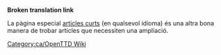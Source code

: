 '''Broken translation link'''{{en/-}}{{en/Bilingual box| Ca
| Aquesta és una llista d''''articles que necessiten ser ampliat'''. Si us plau, remeteu a l'article per a més informació.<br/>Els articles amb les plantilles {{en/S|Ampliar/Ca}}, {{en/S|Esborrany/Ca}} i {{en/S|Incomplet/Ca}} són incorporats automàticament aquí.
| ''This is a list of '''articles that need to be expanded'''. Please refer to the article for more information.''<br/>''Articles with {{en/S|Ampliar/Ca}}, {{en/S|Esborrany/Ca}} and {{en/S|Incomplet/Ca}} templates automatically go here.''}}


La pàgina especial [[Main/en/Special:Shortpages|articles curts]] (en qualsevol idioma) és una altra bona manera de trobar articles que necessiten una ampliació.


[[Category:ca/OpenTTD Wiki]]